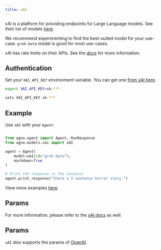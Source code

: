 ```yaml
---
title: xAI
---
```


xAI is a platform for providing endpoints for Large Language models.
See their list of models [here](https://docs.x.ai/docs/models).

We recommend experimenting to find the best-suited model for your use-case. `grok-beta` model is good for most use-cases.

xAI has rate limits on their APIs. See the [docs](https://docs.x.ai/docs/usage-tiers-and-rate-limits) for more information.

## Authentication

Set your `XAI_API_KEY` environment variable. You can get one [from xAI here](https://console.x.ai/).

<CodeGroup>

```bash Mac
export XAI_API_KEY=sk-***
```

```bash Windows
setx XAI_API_KEY sk-***
```

</CodeGroup>

## Example

Use `xAI` with your `Agent`:

<CodeGroup>

```python agent.py

from agno.agent import Agent, RunResponse
from agno.models.xai import xAI

agent = Agent(
    model=xAI(id="grok-beta"),
    markdown=True
)

# Print the response in the terminal
agent.print_response("Share a 2 sentence horror story.")

```

</CodeGroup>

<Note> View more examples [here](../examples/models/xai). </Note>

## Params

For more information, please refer to the [xAI docs](https://docs.x.ai/docs) as well.

## Params

<Snippet file="model-xai-params.mdx" />

`xAI` also supports the params of [OpenAI](/reference/models/openai).
